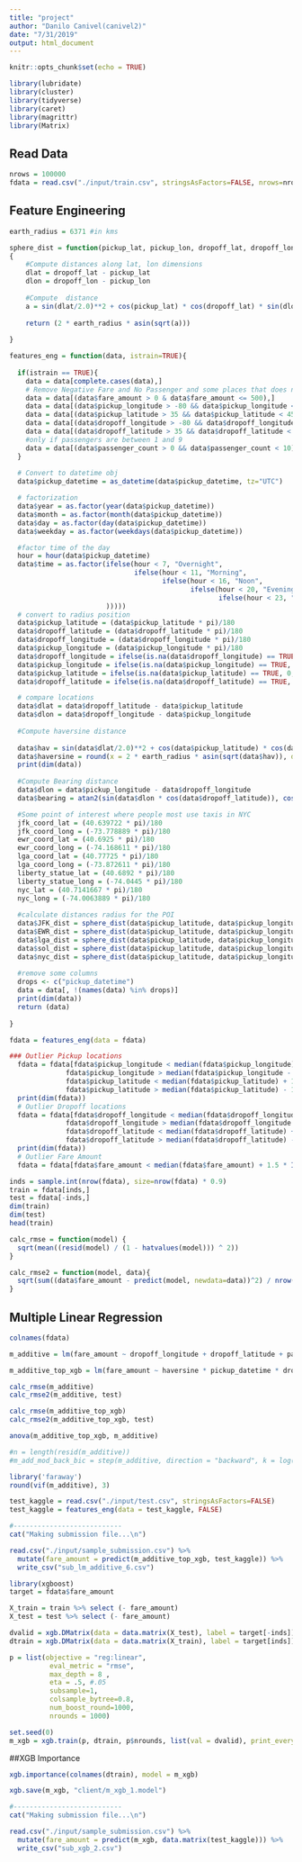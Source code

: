 ```yaml
---
title: "project"
author: "Danilo Canivel(canivel2)"
date: "7/31/2019"
output: html_document
---
```


```r
knitr::opts_chunk$set(echo = TRUE)
```


```r
library(lubridate)
library(cluster)
library(tidyverse)
library(caret)
library(magrittr)
library(Matrix)
```


## Read Data

```r
nrows = 100000
fdata = read.csv("./input/train.csv", stringsAsFactors=FALSE, nrows=nrows)
```

## Feature Engineering

```r
earth_radius = 6371 #in kms

sphere_dist = function(pickup_lat, pickup_lon, dropoff_lat, dropoff_lon)
{
    #Compute distances along lat, lon dimensions
    dlat = dropoff_lat - pickup_lat
    dlon = dropoff_lon - pickup_lon
    
    #Compute  distance
    a = sin(dlat/2.0)**2 + cos(pickup_lat) * cos(dropoff_lat) * sin(dlon/2.0)**2
    
    return (2 * earth_radius * asin(sqrt(a)))
    
} 

features_eng = function(data, istrain=TRUE){
  
  if(istrain == TRUE){
    data = data[complete.cases(data),]
    # Remove Negative Fare and No Passenger and some places that does not exist
    data = data[(data$fare_amount > 0 & data$fare_amount <= 500),]
    data = data[(data$pickup_longitude > -80 && data$pickup_longitude < -70),]
    data = data[(data$pickup_latitude > 35 && data$pickup_latitude < 45),]
    data = data[(data$dropoff_longitude > -80 && data$dropoff_longitude < -70),]
    data = data[(data$dropoff_latitude > 35 && data$dropoff_latitude < 45),]
    #only if passengers are between 1 and 9
    data = data[(data$passenger_count > 0 && data$passenger_count < 10),]
  }
  
  # Convert to datetime obj
  data$pickup_datetime = as_datetime(data$pickup_datetime, tz="UTC")

  # factorization
  data$year = as.factor(year(data$pickup_datetime))
  data$month = as.factor(month(data$pickup_datetime))
  data$day = as.factor(day(data$pickup_datetime))
  data$weekday = as.factor(weekdays(data$pickup_datetime))

  #factor time of the day
  hour = hour(data$pickup_datetime)
  data$time = as.factor(ifelse(hour < 7, "Overnight", 
                               ifelse(hour < 11, "Morning", 
                                      ifelse(hour < 16, "Noon",
                                             ifelse(hour < 20, "Evening",
                                                    ifelse(hour < 23, "night", "overnight")
                        )))))
  # convert to radius position
  data$pickup_latitude = (data$pickup_latitude * pi)/180
  data$dropoff_latitude = (data$dropoff_latitude * pi)/180
  data$dropoff_longitude = (data$dropoff_longitude * pi)/180
  data$pickup_longitude = (data$pickup_longitude * pi)/180 
  data$dropoff_longitude = ifelse(is.na(data$dropoff_longitude) == TRUE, 0,data$dropoff_longitude)
  data$pickup_longitude = ifelse(is.na(data$pickup_longitude) == TRUE, 0,data$pickup_longitude)
  data$pickup_latitude = ifelse(is.na(data$pickup_latitude) == TRUE, 0,data$pickup_latitude)
  data$dropoff_latitude = ifelse(is.na(data$dropoff_latitude) == TRUE, 0,data$dropoff_latitude)

  # compare locations
  data$dlat = data$dropoff_latitude - data$pickup_latitude
  data$dlon = data$dropoff_longitude - data$pickup_longitude 
  
  #Compute haversine distance
  
  data$hav = sin(data$dlat/2.0)**2 + cos(data$pickup_latitude) * cos(data$dropoff_latitude) * sin(data$dlon/2.0)**2
  data$haversine = round(x = 2 * earth_radius * asin(sqrt(data$hav)), digits = 4)
  print(dim(data))
  
  #Compute Bearing distance
  data$dlon = data$pickup_longitude - data$dropoff_longitude
  data$bearing = atan2(sin(data$dlon * cos(data$dropoff_latitude)), cos(data$pickup_latitude) * sin(data$dropoff_latitude) - sin(data$pickup_latitude) * cos(data$dropoff_latitude) * cos(data$dlon))

  #Some point of interest where people most use taxis in NYC
  jfk_coord_lat = (40.639722 * pi)/180
  jfk_coord_long = (-73.778889 * pi)/180
  ewr_coord_lat = (40.6925 * pi)/180
  ewr_coord_long = (-74.168611 * pi)/180
  lga_coord_lat = (40.77725 * pi)/180
  lga_coord_long = (-73.872611 * pi)/180
  liberty_statue_lat = (40.6892 * pi)/180
  liberty_statue_long = (-74.0445 * pi)/180
  nyc_lat = (40.7141667 * pi)/180
  nyc_long = (-74.0063889 * pi)/180
  
  #calculate distances radius for the POI
  data$JFK_dist = sphere_dist(data$pickup_latitude, data$pickup_longitude, jfk_coord_lat, jfk_coord_long) + sphere_dist(jfk_coord_lat, jfk_coord_long, data$dropoff_latitude, data$dropoff_longitude)
  data$EWR_dist = sphere_dist(data$pickup_latitude, data$pickup_longitude, ewr_coord_lat, ewr_coord_long) +  sphere_dist(ewr_coord_lat, ewr_coord_long, data$dropoff_latitude, data$dropoff_longitude)
  data$lga_dist = sphere_dist(data$pickup_latitude, data$pickup_longitude, lga_coord_lat, lga_coord_long) + sphere_dist(lga_coord_lat, lga_coord_long, data$dropoff_latitude, data$dropoff_longitude) 
  data$sol_dist = sphere_dist(data$pickup_latitude, data$pickup_longitude, liberty_statue_lat, liberty_statue_long) + sphere_dist(liberty_statue_lat, liberty_statue_long, data$dropoff_latitude, data$dropoff_longitude)
  data$nyc_dist = sphere_dist(data$pickup_latitude, data$pickup_longitude, nyc_lat, nyc_long) + sphere_dist(nyc_lat, nyc_long, data$dropoff_latitude, data$dropoff_longitude)
  
  #remove some columns
  drops <- c("pickup_datetime")
  data = data[, !(names(data) %in% drops)]
  print(dim(data))
  return (data)
  
}
```

```r
fdata = features_eng(data = fdata)
```

```r
### Outlier Pickup locations 
  fdata = fdata[fdata$pickup_longitude < median(fdata$pickup_longitude) + 1.5 * IQR( fdata$pickup_longitude) &
              fdata$pickup_longitude > median(fdata$pickup_longitude - 1.5 * IQR(fdata$pickup_longitude)) &
              fdata$pickup_latitude < median(fdata$pickup_latitude) + 1.5 * IQR(fdata$pickup_latitude) &
              fdata$pickup_latitude > median(fdata$pickup_latitude) - 1.5 * IQR(fdata$pickup_latitude),]
  print(dim(fdata))
  # Outlier Dropoff locations
  fdata = fdata[fdata$dropoff_longitude < median(fdata$dropoff_longitude) + 1.5 * IQR(fdata$dropoff_longitude) &
              fdata$dropoff_longitude > median(fdata$dropoff_longitude - 1.5 * IQR(fdata$dropoff_longitude)) &
              fdata$dropoff_latitude < median(fdata$dropoff_latitude) + 1.5 * IQR(fdata$dropoff_latitude) &
              fdata$dropoff_latitude > median(fdata$dropoff_latitude) - 1.5 * IQR(fdata$dropoff_latitude),]
  print(dim(fdata))
  # Outlier Fare Amount
  fdata = fdata[fdata$fare_amount < median(fdata$fare_amount) + 1.5 * IQR(fdata$fare_amount),]
```



```r
inds = sample.int(nrow(fdata), size=nrow(fdata) * 0.9) 
train = fdata[inds,]
test = fdata[-inds,]
dim(train)
dim(test)
head(train)
```

```r
calc_rmse = function(model) {
  sqrt(mean((resid(model) / (1 - hatvalues(model))) ^ 2))
}

calc_rmse2 = function(model, data){
  sqrt(sum((data$fare_amount - predict(model, newdata=data))^2) / nrow(data))
}
```


## Multiple Linear Regression

```r
colnames(fdata)
```



```r
m_additive = lm(fare_amount ~ dropoff_longitude + dropoff_latitude + passenger_count + day + weekday + time + dlat + dlon + haversine + bearing, train)
```

```r
m_additive_top_xgb = lm(fare_amount ~ haversine * pickup_datetime * dropoff_longitude + dlat + dropoff_latitude + pickup_longitude + bearing + day + weekday + time, train)
```

```r
calc_rmse(m_additive)
calc_rmse2(m_additive, test)
```

```r
calc_rmse(m_additive_top_xgb)
calc_rmse2(m_additive_top_xgb, test)
```

```r
anova(m_additive_top_xgb, m_additive)
```


```r
#n = length(resid(m_additive))
#m_add_mod_back_bic = step(m_additive, direction = "backward", k = log(n))
```

```r
library('faraway')
round(vif(m_additive), 3)

```


```r
test_kaggle = read.csv("./input/test.csv", stringsAsFactors=FALSE)
test_kaggle = features_eng(data = test_kaggle, FALSE)
```

```r
#---------------------------
cat("Making submission file...\n")

read.csv("./input/sample_submission.csv") %>%  
  mutate(fare_amount = predict(m_additive_top_xgb, test_kaggle)) %>%
  write_csv("sub_lm_additive_6.csv")
```

```r
library(xgboost)
target = fdata$fare_amount

X_train = train %>% select (- fare_amount)
X_test = test %>% select (- fare_amount)

dvalid = xgb.DMatrix(data = data.matrix(X_test), label = target[-inds])
dtrain = xgb.DMatrix(data = data.matrix(X_train), label = target[inds])

p = list(objective = "reg:linear",
          eval_metric = "rmse",
          max_depth = 8 ,
          eta = .5, #.05
          subsample=1,
          colsample_bytree=0.8,
          num_boost_round=1000,
          nrounds = 1000)

set.seed(0)
m_xgb = xgb.train(p, dtrain, p$nrounds, list(val = dvalid), print_every_n = 10, early_stopping_rounds = 50)
```
##XGB Importance
```r
xgb.importance(colnames(dtrain), model = m_xgb)
```

```r
xgb.save(m_xgb, "client/m_xgb_1.model")
```


```r
#---------------------------
cat("Making submission file...\n")

read.csv("./input/sample_submission.csv") %>%  
  mutate(fare_amount = predict(m_xgb, data.matrix(test_kaggle))) %>%
  write_csv("sub_xgb_2.csv")
```